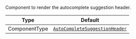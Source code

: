 Component to render the autocomplete suggestion header.

| Type          | Default                                                                                        |
| ------------- | ---------------------------------------------------------------------------------------------- |
| ComponentType | [`AutoCompleteSuggestionHeader`](../../../../ui-components/autocomplete-suggestion-header.mdx) |
